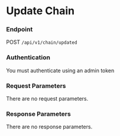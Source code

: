# Update Chain



### Endpoint

POST `/api/v1/chain/updated`

### Authentication

You must authenticate using an admin token


### Request Parameters

There are no request parameters.


### Response Parameters

There are no response parameters.

